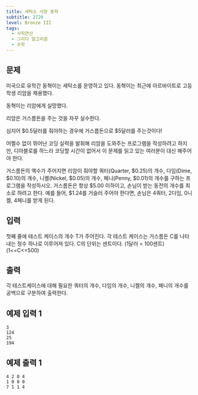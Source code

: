 ```yaml
---
title: 세탁소 사장 동혁
subtitle: 2720
level: Bronze III
tags:
  - 사칙연산
  - 그리디 알고리즘
  - 수학
---
```


## 문제

미국으로 유학간 동혁이는 세탁소를 운영하고 있다. 동혁이는 최근에 아르바이트로 고등학생 리암을 채용했다.

동혁이는 리암에게 실망했다.

리암은 거스름돈을 주는 것을 자꾸 실수한다.

심지어 \$0.5달러를 줘야하는 경우에 거스름돈으로 \$5달러를 주는것이다!

어쩔수 없이 뛰어난 코딩 실력을 발휘해 리암을 도와주는 프로그램을 작성하려고 하지만, 디아블로를 하느라 코딩할 시간이 없어서 이 문제를 읽고 있는 여러분이 대신 해주어야 한다.

거스름돈의 액수가 주어지면 리암이 줘야할 쿼터(Quarter, \$0.25)의 개수, 다임(Dime, \$0.10)의 개수, 니켈(Nickel, \$0.05)의 개수, 페니(Penny, \$0.01)의 개수를 구하는 프로그램을 작성하시오. 거스름돈은 항상 \$5.00 이하이고, 손님이 받는 동전의 개수를 최소로 하려고 한다. 예를 들어, \$1.24를 거슬러 주어야 한다면, 손님은 4쿼터, 2다임, 0니켈, 4페니를 받게 된다.

## 입력

첫째 줄에 테스트 케이스의 개수 T가 주어진다. 각 테스트 케이스는 거스름돈 C를 나타내는 정수 하나로 이루어져 있다. C의 단위는 센트이다. (1달러 = 100센트) (1\<=C\<=500)

## 출력

각 테스트케이스에 대해 필요한 쿼터의 개수, 다임의 개수, 니켈의 개수, 페니의 개수를 공백으로 구분하여 출력한다.

## 예제 입력 1

```
3
124
25
194
```

## 예제 출력 1

```
4 2 0 4
1 0 0 0
7 1 1 4
```

